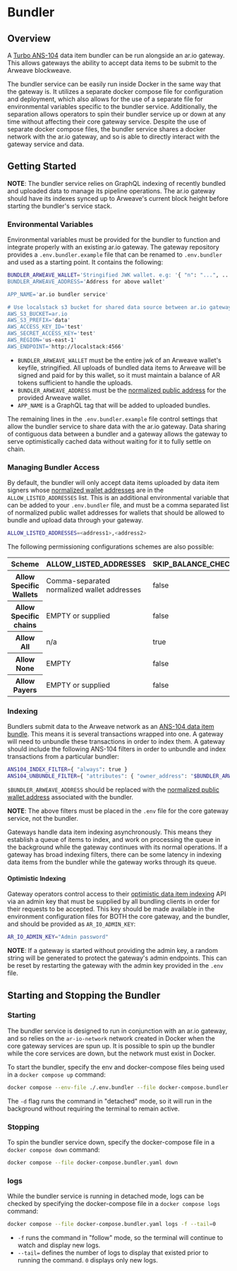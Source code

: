 # Bundler

## Overview

A [Turbo ANS-104](https://github.com/ardriveapp/turbo-upload-service/) data item bundler can be run alongside an ar.io gateway. This allows gateways the ability to accept data items to be submit to the Arweave blockweave. 

The bundler service can be easily run inside Docker in the same way that the gateway is. It utilizes a separate docker compose file for configuration and deployment, which also allows for the use of a separate file for environmental variables specific to the bundler service. Additionally, the separation allows operators to spin their bundler service up or down at any time without affecting their core gateway service. Despite the use of separate docker compose files, the bundler service shares a docker network with the ar.io gateway, and so is able to directly interact with the gateway service and data.

## Getting Started

**NOTE**: The bundler service relies on GraphQL indexing of recently bundled and uploaded data to manage its pipeline operations. The ar.io gateway should have its indexes synced up to Arweave's current block height before starting the bundler's service stack.

### Environmental Variables

Environmental variables must be provided for the bundler to function and integrate properly with an existing ar.io gateway. The gateway repository provides a `.env.bundler.example` file that can be renamed to `.env.bundler` and used as a starting point. It contains the following:

```bash
BUNDLER_ARWEAVE_WALLET='Stringified JWK wallet. e.g: '{ "n": "...", ... }'
BUNDLER_ARWEAVE_ADDRESS='Address for above wallet'

APP_NAME='ar.io bundler service'

# Use localstack s3 bucket for shared data source between ar.io gateway and bundler
AWS_S3_BUCKET=ar.io
AWS_S3_PREFIX='data'
AWS_ACCESS_KEY_ID='test'
AWS_SECRET_ACCESS_KEY='test'
AWS_REGION='us-east-1'
AWS_ENDPOINT='http://localstack:4566'
```

- `BUNDLER_ARWEAVE_WALLET` must be the entire jwk of an Arweave wallet's keyfile, stringified. All uploads of bundled data items to Arweave will be signed and paid for by this wallet, so it must maintain a balance of AR tokens sufficient to handle the uploads. 
- `BUNDLER_ARWEAVE_ADDRESS` must be the [normalized public address](../../glossary.md#normalized-address) for the provided Arweave wallet.
- `APP_NAME` is a GraphQL tag that will be added to uploaded bundles.

The remaining lines in the `.env.bundler.example` file control settings that allow the bundler service to share data with the ar.io gateway. Data sharing of contiguous data between a bundler and a gateway allows the gateway to serve optimistically cached data without waiting for it to fully settle on chain.

### Managing Bundler Access

By default, the bundler will only accept data items uploaded by data item signers whose [normalized wallet addresses](../../glossary.md#normalized-address) are in the `ALLOW_LISTED_ADDRESSES` list. This is an additional environmental variable that can be added to your `.env.bundler` file, and must be a comma separated list of normalized public wallet addresses for wallets that should be allowed to bundle and upload data through your gateway.

```bash
ALLOW_LISTED_ADDRESSES=<address1>,<address2>
```

The following permissioning configurations schemes are also possible:

<div style={{textAlign: "center"}}>
    <table className="inline-table" id="gateway-table">
    <thead>
        <tr>
            <th>Scheme</th>
            <th>ALLOW_LISTED_ADDRESSES</th>
            <th>SKIP_BALANCE_CHECKS</th>
            <th>ALLOW_LISTED_SIGNATURE_TYPES</th>
            <th>PAYMENT_SERVICE_BASE_URL</th>
        </tr>
        </thead>
        <tbody>
        <tr>
            <th>Allow Specific Wallets</th>
            <td>Comma-separated normalized wallet addresses</td>
            <td>false</td>
            <td>EMPTY or supplied</td>
            <td>EMPTY</td>
        </tr>
        <tr>
            <th>Allow Specific chains</th>
            <td>EMPTY or supplied</td>
            <td>false</td>
            <td>arbundles sigtype int</td>
            <td>EMPTY</td>
        </tr>
        <tr>
            <th>Allow All</th>
            <td>n/a</td>
            <td>true</td>
            <td>n/a</td>
            <td>n/a</td>
        </tr>
        <tr>
            <th>Allow None</th>
            <td>EMPTY</td>
            <td>false</td>
            <td>EMPTY</td>
            <td>EMPTY</td>
        </tr>
        <tr>
            <th>Allow Payers</th>
            <td>EMPTY or supplied</td>
            <td>false</td>
            <td>EMPTY or supplied</td>
            <td>Your payment service url</td>
        </tr>
        </tbody>
    </table>
</div>

### Indexing

Bundlers submit data to the Arweave network as an [ANS-104 data item bundle](https://github.com/ArweaveTeam/arweave-standards/blob/master/ans/ANS-104.md). This means it is several transactions wrapped into one. A gateway will need to unbundle these transactions in order to index them. A gateway should include the following ANS-104 filters in order to unbundle and index transactions from a particular bundler:

```bash
ANS104_INDEX_FILTER={ "always": true }
ANS104_UNBUNDLE_FILTER={ "attributes": { "owner_address": "$BUNDLER_ARWEAVE_ADDRESS" } }
```

`$BUNDLER_ARWEAVE_ADDRESS` should be replaced with the [normalized public wallet address](../../glossary.md#normalized-address) associated with the bundler.

**NOTE**: The above filters must be placed in the `.env` file for the core gateway service, not the bundler.

Gateways handle data item indexing asynchronously. This means they establish a queue of items to index, and work on processing the queue in the background while the gateway continues with its normal operations. If a gateway has broad indexing filters, there can be some latency in indexing data items from the bundler while the gateway works through its queue.

#### Optimistic Indexing

Gateway operators control access to their [optimistic data item indexing](../../glossary.md#optimistic-indexing) API via an admin key that must be supplied by all bundling clients in order for their requests to be accepted. This key should be made available in the environment configuration files for BOTH the core gateway, and the bundler, and should be provided as `AR_IO_ADMIN_KEY`:

```bash
AR_IO_ADMIN_KEY="Admin password"
```

**NOTE**: If a gateway is started without providing the admin key, a random string will be generated to protect the gateway's admin endpoints. This can be reset by restarting the gateway with the admin key provided in the `.env` file.

## Starting and Stopping the Bundler

### Starting

The bundler service is designed to run in conjunction with an ar.io gateway, and so relies on the `ar-io-network` network created in Docker when the core gateway services are spun up. It is possible to spin up the bundler while the core services are down, but the network must exist in Docker.

To start the bundler, specify the env and docker-compose files being used in a `docker compose up` command:

```bash
docker compose --env-file ./.env.bundler --file docker-compose.bundler.yaml up -d
```

The `-d` flag runs the command in "detached" mode, so it will run in the background without requiring the terminal to remain active.

### Stopping

To spin the bundler service down, specify the docker-compose file in a `docker compose down` command:

```bash
docker compose --file docker-compose.bundler.yaml down
```
### logs 

While the bundler service is running in detached mode, logs can be checked by specifying the docker-compose file in a `docker compose logs` command:

```bash
docker compose --file docker-compose.bundler.yaml logs -f --tail=0
```

- `-f` runs the command in "follow" mode, so the terminal will continue to watch and display new logs.
- `--tail=` defines the number of logs to display that existed prior to running the command. `0` displays only new logs.